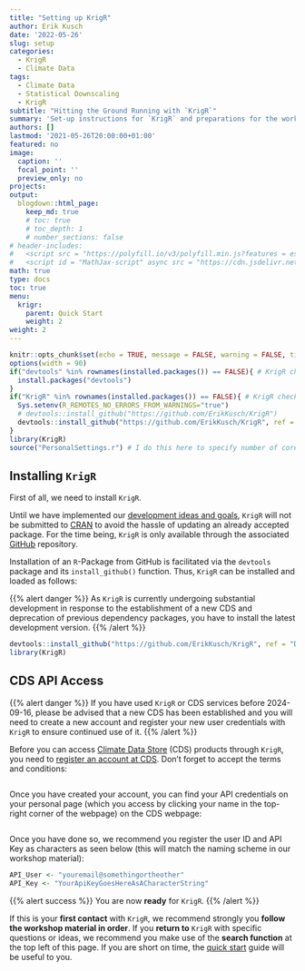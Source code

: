 ```yaml
---
title: "Setting up KrigR"
author: Erik Kusch
date: '2022-05-26'
slug: setup
categories:
  - KrigR
  - Climate Data
tags:
  - Climate Data
  - Statistical Downscaling
  - KrigR
subtitle: "Hitting the Ground Running with `KrigR`"
summary: 'Set-up instructions for `KrigR` and preparations for the workshop.'
authors: []
lastmod: '2021-05-26T20:00:00+01:00'
featured: no
image:
  caption: ''
  focal_point: ''
  preview_only: no
projects: 
output:
  blogdown::html_page:
    keep_md: true
    # toc: true
    # toc_depth: 1
    # number_sections: false
# header-includes:
#   <script src = "https://polyfill.io/v3/polyfill.min.js?features = es6"></script>
#   <script id = "MathJax-script" async src = "https://cdn.jsdelivr.net/npm/mathjax@3/es5/tex-mml-chtml.js"></script>
math: true
type: docs
toc: true 
menu:
  krigr:
    parent: Quick Start
    weight: 2
weight: 2
---
```


```r
knitr::opts_chunk$set(echo = TRUE, message = FALSE, warning = FALSE, tidy='styler', tidy.opts=list(strict=TRUE), fig.width = 15, fig.height = 8)
options(width = 90)
if("devtools" %in% rownames(installed.packages()) == FALSE){ # KrigR check
  install.packages("devtools")
}
if("KrigR" %in% rownames(installed.packages()) == FALSE){ # KrigR check
  Sys.setenv(R_REMOTES_NO_ERRORS_FROM_WARNINGS="true")
  # devtools::install_github("https://github.com/ErikKusch/KrigR")
  devtools::install_github("https://github.com/ErikKusch/KrigR", ref = "Development")
}
library(KrigR)
source("PersonalSettings.r") # I do this here to specify number of cores and API credentials and am thus not sharing this file
```

<!-- # Setting Things Up & Preparing the Workshop -->
## Installing `KrigR`
First of all, we need to install `KrigR`.

<!-- {{% alert info %}} -->
Until we have implemented our [development ideas and goals](https://github.com/ErikKusch/KrigR/issues?q=is%3Aopen+is%3Aissue+label%3Aenhancement), `KrigR` will not be submitted to [CRAN](https://cran.r-project.org/) to avoid the hassle of updating an already accepted package. For the time being, `KrigR` is only available through the associated [GitHub](https://github.com/ErikKusch/KrigR) repository.
<!-- {{% /alert %}} -->

Installation of an `R`-Package from GitHub is facilitated via the `devtools` package and its `install_github()` function. Thus, `KrigR` can be installed and loaded as follows:

{{% alert danger %}}
As `KrigR` is currently undergoing substantial development in response to the establishment of a new CDS and deprecation of previous dependency packages, you have to install the latest development version.
{{% /alert %}}

```r
devtools::install_github("https://github.com/ErikKusch/KrigR", ref = "Development")
library(KrigR)
```


## CDS API Access

{{% alert danger %}}
If you have used `KrigR` or CDS services before 2024-09-16, please be advised that a new CDS has been established and you will need to create a new account and register your new user credentials with `KrigR` to ensure continued use of it.
{{% /alert %}}

Before you can access [Climate Data Store](https://cds.climate.copernicus.eu/) (CDS) products through `KrigR`, you need to [register an account at CDS](https://accounts.ecmwf.int/auth/realms/ecmwf/login-actions/registration?client_id=cds&tab_id=13GUMw5dlhU). Don't forget to accept the terms and conditions:

<img src="TermsConditions.png" alt=""  />

Once you have created your account, you can find your API credentials on your personal page (which you access by clicking your name in the top-right corner of the webpage) on the CDS webpage:

<img src="APIKEY.png" alt=""  />

Once you have done so, we recommend you register the user ID and API Key as characters as seen below (this will match the naming scheme in our workshop material):

```r
API_User <- "youremail@somethingortheother"
API_Key <- "YourApiKeyGoesHereAsACharacterString"
```

{{% alert success %}}
You are now **ready** for `KrigR`.
{{% /alert %}}

If this is your **first contact** with `KrigR`, we recommend strongly you **follow the workshop material in order**. If you **return to** `KrigR` with specific questions or ideas, we recommend you make use of the **search function** at the top left of this page. If you are short on time, the [quick start](/courses/krigr/quickstart/) guide will be useful to you.

<!-- ## Session Info -->
<!-- ```{r, echo = FALSE} -->
<!-- sessionInfo() -->
<!-- ``` -->